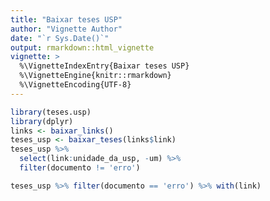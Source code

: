 ```yaml
---
title: "Baixar teses USP"
author: "Vignette Author"
date: "`r Sys.Date()`"
output: rmarkdown::html_vignette
vignette: >
  %\VignetteIndexEntry{Baixar teses USP}
  %\VignetteEngine{knitr::rmarkdown}
  %\VignetteEncoding{UTF-8}
---
```


```r
library(teses.usp)
library(dplyr)
links <- baixar_links()
teses_usp <- baixar_teses(links$link)
teses_usp %>%
  select(link:unidade_da_usp, -um) %>%
  filter(documento != 'erro')

teses_usp %>% filter(documento == 'erro') %>% with(link)
```

